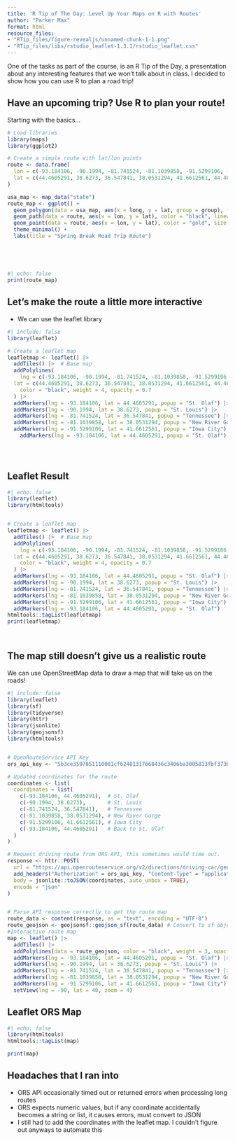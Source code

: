 ```yaml
---
title: 'R Tip of The Day: Level Up Your Maps on R with Routes'
author: "Parker Max"
format: html
resource_files:
- "RTip_files/figure-revealjs/unnamed-chunk-1-1.png"
- "RTip_files/libs/rstudio_leaflet-1.3.1/rstudio_leaflet.css"
---
```


One of the tasks as part of the course, is an R Tip of the Day, a presentation about any interesting features that we won't talk about in class. I decided to show how you can use R to plan a road trip!

## Have an upcoming trip? Use R to plan your route! {auto-animate="true"}

Starting with the basics...

```r
# Load libraries
library(maps)
library(ggplot2)

# Create a simple route with lat/lon points
route <- data.frame(
  lon = c(-93.184106, -90.1994, -81.741524, -81.1039858, -91.5299106, -93.184106),  # St. Olaf to St. Louis to Appalachia to Iowa to St. Olaf
  lat = c(44.4605291, 38.6273, 36.547841, 38.0531294, 41.6612561, 44.4605291)
)

usa_map <- map_data("state")
route_map <- ggplot() +
  geom_polygon(data = usa_map, aes(x = long, y = lat, group = group), fill = "gray", color = "white") +  # Map background
  geom_path(data = route, aes(x = lon, y = lat), color = "black", linewidth = 1) +  # Route line
  geom_point(data = route, aes(x = lon, y = lat), color = "gold", size = 1) +  # Route points
  theme_minimal() +
  labs(title = "Spring Break Road Trip Route")





```

## 

```r
#| echo: false
print(route_map)
```

## Let's make the route a little more interactive {auto-animate="true"}

-   We can use the leaflet library

```r
#| include: false
library(leaflet)

# Create a leaflet map
leafletmap <- leaflet() |>
  addTiles() |>  # Base map
  addPolylines(
    lng = c(-93.184106, -90.1994, -81.741524, -81.1039858, -91.5299106, -93.184106),  # Example: St. Olaf to St. Louis to Appalachia to Iowa to St. Olaf
  lat = c(44.4605291, 38.6273, 36.547841, 38.0531294, 41.6612561, 44.4605291),
    color = "black", weight = 4, opacity = 0.7
  ) |>
  addMarkers(lng = -93.184106, lat = 44.4605291, popup = "St. Olaf") |>
  addMarkers(lng = -90.1994, lat = 38.6273, popup = "St. Louis") |>
  addMarkers(lng = -81.741524, lat = 36.547841, popup = "Tennessee") |>
  addMarkers(lng = -81.1039858, lat = 38.0531294, popup = "New River Gorge National Park") |>
  addMarkers(lng = -91.5299106, lat = 41.6612561, popup = "Iowa City") |>
    addMarkers(lng = -93.184106, lat = 44.4605291, popup = "St. Olaf") 


  
```

## Leaflet Result

```r
#| echo: false
library(leaflet)
library(htmltools)


# Create a leaflet map
leafletmap <- leaflet() |>
  addTiles() |>  # Base map
  addPolylines(
    lng = c(-93.184106, -90.1994, -81.741524, -81.1039858, -91.5299106, -93.184106),  # Example: St. Olaf to St. Louis to Appalachia to Iowa to St. Olaf
  lat = c(44.4605291, 38.6273, 36.547841, 38.0531294, 41.6612561, 44.4605291),
    color = "black", weight = 4, opacity = 0.7
  ) |>
  addMarkers(lng = -93.184106, lat = 44.4605291, popup = "St. Olaf") |>
  addMarkers(lng = -90.1994, lat = 38.6273, popup = "St. Louis") |>
  addMarkers(lng = -81.741524, lat = 36.547841, popup = "Tennessee") |>
  addMarkers(lng = -81.1039858, lat = 38.0531294, popup = "New River Gorge National Park") |>
  addMarkers(lng = -91.5299106, lat = 41.6612561, popup = "Iowa City") |>
  addMarkers(lng = -93.184106, lat = 44.4605291, popup = "St. Olaf") 
htmltools::tagList(leafletmap)
print(leafletmap)

  
```

## The map still doesn't give us a realistic route {auto-animate="true"}

We can use OpenStreetMap data to draw a map that will take us on the roads!

```r
#| include: false
library(leaflet)
library(sf)
library(tidyverse)
library(httr)
library(jsonlite)
library(geojsonsf)
library(htmltools)


# OpenRouteService API Key
ors_api_key <- "5b3ce3597851110001cf62481317668436c3406ba3005813fbf373b0"

# Updated coordinates for the route
coordinates <- list(
  coordinates = list(
    c(-93.184106, 44.4605291),  # St. Olaf
    c(-90.1994, 38.6273),       # St. Louis
    c(-81.741524, 36.547841),   # Tennessee
    c(-81.1039858, 38.0531294), # New River Gorge
    c(-91.5299106, 41.6612561), # Iowa City
    c(-93.184106, 44.4605291)   # Back to St. Olaf
  )
)

# Request driving route from ORS API, this sometimes would time out.
response <- httr::POST(
  url = "https://api.openrouteservice.org/v2/directions/driving-car/geojson",
  add_headers("Authorization" = ors_api_key, "Content-Type" = "application/json"),
  body = jsonlite::toJSON(coordinates, auto_unbox = TRUE),
  encode = "json"
)


# Parse API response correctly to get the route map
route_data <- content(response, as = "text", encoding = "UTF-8")
route_geojson <- geojsonsf::geojson_sf(route_data) # Convert to sf object
#Interactive route map
map <- leaflet() |>
  addTiles() |>
  addPolylines(data = route_geojson, color = "black", weight = 3, opacity = 0.8) |>
  addMarkers(lng = -93.184106, lat = 44.4605291, popup = "St. Olaf") |>
  addMarkers(lng = -90.1994, lat = 38.6273, popup = "St. Louis") |>
  addMarkers(lng = -81.741524, lat = 36.547841, popup = "Tennessee") |>
  addMarkers(lng = -81.1039858, lat = 38.0531294, popup = "New River Gorge NP") |>
  addMarkers(lng = -91.5299106, lat = 41.6612561, popup = "Iowa City") |>
  setView(lng = -90, lat = 40, zoom = 4)


```

## Leaflet ORS Map

```r
#| echo: false
library(htmltools)
htmltools::tagList(map)

print(map)
```

## Headaches that I ran into

-   ORS API occasionally timed out or returned errors when processing long routes
-   ORS expects numeric values, but if any coordinate accidentally becomes a string or list, it causes errors, must convert to JSON
-   I still had to add the coordinates with the leaflet map. I couldn't figure out anyways to automate this
